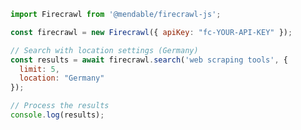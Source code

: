 ```js Node
import Firecrawl from '@mendable/firecrawl-js';

const firecrawl = new Firecrawl({ apiKey: "fc-YOUR-API-KEY" });

// Search with location settings (Germany)
const results = await firecrawl.search('web scraping tools', {
  limit: 5,
  location: "Germany"
});

// Process the results
console.log(results);
```


